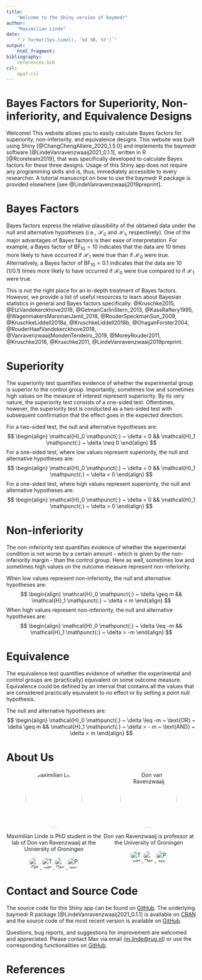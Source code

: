 ```yaml
---
title:
    "Welcome to the Shiny version of baymedr"
author:
    "Maximilian Linde"
date:
    "`r format(Sys.time(), '%d %B, %Y')`"
output:
    html_fragment:
bibliography:
    references.bib
csl:
    apa7.csl
---
```


# Bayes Factors for Superiority, Non-inferiority, and Equivalence Designs

Welcome! This website allows you to easily calculate Bayes factors for superiority, non-inferiority, and equivalence designs. This website was built using Shiny [@ChangChengAllaire_2020_1.5.0] and implements the baymedr software [@LindeVanravenzwaaij2021_0.1.1], written in R [@Rcoreteam2019], that was specifically developed to calculate Bayes factors for these three designs. Usage of this Shiny app does not require any programming skills and is, thus, immediately accessible to every researcher. A tutorial manuscript on how to use the baymedr R package is provided elsewhere [see @LindeVanravenzwaaij2019preprint].

# Bayes Factors

Bayes factors express the relative plausibility of the obtained data under the null and alternative hypotheses (i.e., $\mathcal{H}_0$ and $\mathcal{H}_1$, respectively). One of the major advantages of Bayes factors is their ease of interpretation. For example, a Bayes factor of $\text{BF}_{10} = 10$ indicates that the data are $10$ times more likely to have occurred if $\mathcal{H}_1$ were true than if $\mathcal{H}_0$ were true. Alternatively, a Bayes factor of $\text{BF}_{10} = 0.1$ indicates that the data are $10$ ($1/0.1$) times more likely to have occurred if $\mathcal{H}_0$ were true compared to if $\mathcal{H}_1$ were true.

This is not the right place for an in-depth treatment of Bayes factors. However, we provide a list of useful resources to learn about Bayesian statistics in general and Bayes factors specifically: @Kruschke2015, @EtzVandekerckhove2018, @GelmanCarlinStern_2013, @KassRaftery1995, @WagenmakersMarsmanJamil_2018, @RouderSpeckmanSun_2009, @KruschkeLiddell2018a, @KruschkeLiddell2018b, @OhaganForster2004, @RouderHaafVandekerckhove2018, @VanravenzwaaijMondenTendeiro_2019, @MoreyRouder2011, @Kruschke2018, @Kruschke2011, @LindeVanravenzwaaij2019preprint.

# Superiority

The superiority test quantifies evidence of whether the experimental group is superior to the control group. Importantly, sometimes low and sometimes high values on the measure of interest represent superiority. By its very nature, the superiority test consists of a one-sided test. Oftentimes, however, the superiority test is conducted as a two-sided test with subsequent confirmation that the effect goes in the expected direction.

For a two-sided test, the null and alternative hypotheses are:
$$
\begin{align}
\mathcal{H}_0 \mathpunct{:} ~ \delta = 0 && \mathcal{H}_1 \mathpunct{:} ~ \delta \neq 0
\end{align}
$$
For a one-sided test, where low values represent superiority, the null and alternative hypotheses are:
$$
\begin{align}
\mathcal{H}_0 \mathpunct{:} ~ \delta = 0 && \mathcal{H}_1 \mathpunct{:} ~ \delta < 0 
\end{align}
$$
For a one-sided test, where high values represent superiority, the null and alternative hypotheses are:
$$
\begin{align}
\mathcal{H}_0 \mathpunct{:} ~ \delta = 0 && \mathcal{H}_1 \mathpunct{:} ~ \delta > 0 
\end{align}
$$

# Non-inferiority

The non-inferiority test quantifies evidence of whether the experimental condition is not worse by a certain amount - which is given by the non-inferiority margin - than the control group. Here as well, sometimes low and sometimes high values on the outcome measure represent non-inferiority.

When low values represent non-inferiority, the null and alternative hypotheses are:
$$
\begin{align}
\mathcal{H}_0 \mathpunct{:} ~ \delta \geq m && \mathcal{H}_1 \mathpunct{:} ~ \delta < m 
\end{align}
$$
When high values represent non-inferiority, the null and alternative hypotheses are:
$$
\begin{align}
\mathcal{H}_0 \mathpunct{:} ~ \delta \leq -m && \mathcal{H}_1 \mathpunct{:} ~ \delta > -m 
\end{align}
$$

# Equivalence

The equivalence test quantifies evidence of whether the experimental and control groups are (practically) equivalent on some outcome measure. Equivalence could be defined by an interval that contains all the values that are considered practically equivalent to no effect or by setting a point null hypothesis.

The null and alternative hypotheses are:
$$
\begin{align}
\mathcal{H}_0 \mathpunct{:} ~ \delta \leq -m ~ \text{OR} ~  \delta \geq m && \mathcal{H}_1 \mathpunct{:} ~ \delta > - m ~ \text{AND} ~ \delta < m 
\end{align}
$$

# About Us

```{=html}
<!-- <style> -->
<!-- .column-left{ -->
<!-- float: left; -->
<!-- width: 50%; -->
<!-- text-align: center; -->
<!-- border-right: 1px solid black; -->
<!-- margin-bottom: 30px -->
<!-- } -->
<!-- .column-right{ -->
<!-- float: right; -->
<!-- width: 50%; -->
<!-- text-align: center; -->
<!-- border-left: 1px solid black; -->
<!-- margin-bottom: 30px -->
<!-- } -->
<!-- </style> -->

<!-- <div class="container-fluid"> -->
<!-- <div class="column-left"> -->
<!-- <img src="img/mlinde.jpeg" alt="Maximilian Linde" width="150" style="border-radius: 50%;"> -->
<!-- <p>Maximilian Linde is PhD student in the lab of Don van Ravenzwaaij at the University of Groningen</p> -->
<!-- <a href="https://github.com/maxlinde"> -->
<!-- <img border="0" alt="GitHub" src="img/github.png" width="30" style="border-radius: 50%;"> -->
<!-- </a> -->
<!-- <a href="https://twitter.com/maxlinde_"> -->
<!-- <img border="0" alt="Twitter" src="img/twitter.png" width="30" style="border-radius: 50%;"> -->
<!-- </a> -->
<!-- <a href="https://orcid.org/0000-0001-8421-090X"> -->
<!-- <img border="0" alt="Orcid" src="img/orcid.png" width="30" style="border-radius: 50%;"> -->
<!-- </a> -->
<!-- <a href="https://maxlinde.github.io"> -->
<!-- <img border="0" alt="Personal" src="img/personal.png" width="30" style="border-radius: 50%;"> -->
<!-- </a> -->
<!-- </div> -->
<!-- <div class="column-right"> -->
<!-- <img src="img/dvanravenzwaaij.jpeg" alt="Don van Ravenzwaaij" width="150" style="border-radius: 50%;"> -->
<!-- <p>Don van Ravenzwaaij is professor at the University of Groningen</p> -->
<!-- <a href="https://twitter.com/donvanraven"> -->
<!-- <img border="0" alt="Twitter" src="img/twitter.png" width="30" style="border-radius: 50%;"> -->
<!-- </a> -->
<!-- <a href="https://orcid.org/0000-0002-5030-4091"> -->
<!-- <img border="0" alt="Orcid" src="img/orcid.png" width="30" style="border-radius: 50%;"> -->
<!-- </a> -->
<!-- <a href="https://www.donvanravenzwaaij.com"> -->
<!-- <img border="0" alt="Personal" src="img/personal.png" width="30" style="border-radius: 50%;"> -->
<!-- </a> -->
<!-- </div> -->
<!-- </div> -->



<style>
.col-container {
display: table; /* Make the container element behave like a table */
width: 100%; /* Set full-width to expand the whole page */
}

.col {
display: table-cell; /* Make elements inside the container behave like table cells */
text-align: center;
width: 50%;
}
</style>

<div class="col-container">
<div class="col">
<img src="img/mlinde.jpeg" alt="Maximilian Linde" width="150" style="border-radius: 50%;">
<p>Maximilian Linde is PhD student in the lab of Don van Ravenzwaaij at the University of Groningen</p>
<a href="https://github.com/maxlinde">
<img border="0" alt="GitHub" src="img/github.png" width="30" style="border-radius: 50%;">
</a>
<a href="https://twitter.com/maxlinde_">
<img border="0" alt="Twitter" src="img/twitter.png" width="30" style="border-radius: 50%;">
</a>
<a href="https://orcid.org/0000-0001-8421-090X">
<img border="0" alt="Orcid" src="img/orcid.png" width="30" style="border-radius: 50%;">
</a>
<a href="https://maxlinde.github.io">
<img border="0" alt="Personal" src="img/personal.png" width="30" style="border-radius: 50%;">
</a>
</div>

<div class="col">
<img src="img/dvanravenzwaaij.jpeg" alt="Don van Ravenzwaaij" width="150" style="border-radius: 50%;">
<p>Don van Ravenzwaaij is professor at the University of Groningen</p>
<a href="https://twitter.com/donvanraven">
<img border="0" alt="Twitter" src="img/twitter.png" width="30" style="border-radius: 50%;">
</a>
<a href="https://orcid.org/0000-0002-5030-4091">
<img border="0" alt="Orcid" src="img/orcid.png" width="30" style="border-radius: 50%;">
</a>
<a href="https://www.donvanravenzwaaij.com">
<img border="0" alt="Personal" src="img/personal.png" width="30" style="border-radius: 50%;">
</a>
</div>

</div>
```

# Contact and Source Code

The source code for this Shiny app can be found on [GitHub](https://github.com/maxlinde/baymedr_shiny_app). The underlying baymedr R package [@LindeVanravenzwaaij2021_0.1.1] is available on [CRAN](https://CRAN.R-project.org/package=baymedr) and the source code of the most recent version is available on [GitHub](https://github.com/maxlinde/baymedr).

Questions, bug reports, and suggestions for improvement are welcomed and appreciated. Please contact Max via email (<m.linde@rug.nl>) or use the corresponding functionalities on [GitHub](https://github.com/maxlinde/baymedr_shiny_app).

# References
